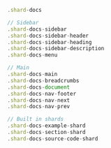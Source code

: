 ```jsx
.shard-docs

// Sidebar
.shard-docs-sidebar
.shard-docs-sidebar-header
.shard-docs-sidebar-heading
.shard-docs-sidebar-description
.shard-docs-menu

// Main
.shard-docs-main
.shard-docs-breadcrumbs
.shard-docs-document
.shard-docs-nav-footer
.shard-docs-nav-next
.shard-docs-nav-prev

// Built in shards
.shard-docs-example-shard
.shard-docs-section-shard
.shard-docs-source-code-shard
```
